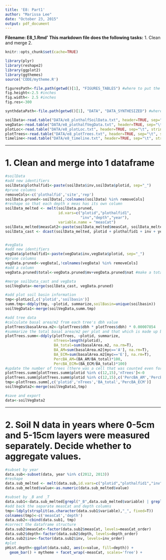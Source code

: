 ```yaml
---
title: 'E8: Part1'
author: "Marissa Lee"
date: "October 23, 2015"
output: pdf_document
---
```


**Filename: E8_1.Rmd'**
**This markdown file does the following tasks:**
1. Clean and merge
2.

```r
knitr::opts_chunk$set(cache=TRUE)

library(plyr)
library(reshape2)
library(ggplot2)
library(ggthemes)
source('CODE/mytheme.R')

figuresPath<-file.path(getwd()[1], "FIGURES_TABLES") #where to put the saved plots
fig.height<-2.5 #inches
fig.width<- 2.5 #inches
fig.res<-300

synthdataPath<-file.path(getwd()[1], "DATA", "DATA_SYNTHESIZED") #where to put the clean dataframes

soilData<-read.table("DATA/e8_plothalfSoilData.txt", header=TRUE, sep="\t", stringsAsFactors = FALSE)
vegData<-read.table("DATA/e8_plothalfVegData.txt", header=TRUE, sep="\t", stringsAsFactors = FALSE)
plotLoc<-read.table("DATA/e8_plotLoc.txt", header=TRUE, sep="\t", stringsAsFactors = FALSE)
plotTrees<-read.table("DATA/e8_plotTrees.txt", header=TRUE, sep="\t", stringsAsFactors = FALSE)
timeline<-read.table("DATA/e8_timeline.txt", header=TRUE, sep="\t", stringsAsFactors = FALSE)
```

_________________________________________________________________
# 1. Clean and merge into 1 dataframe
```r
#soilData
#add new identifiers
soilData$plothalfid1<-paste(soilData$inv,soilData$plotid, sep="_") 
#prune columns
removeCols<-c('plothalfid','site','rep') 
soilData.pruned<-soilData[,!colnames(soilData) %in% removeCols]
#reshape so that each depth x meas has its own column
soilData_melted <- melt(soilData.pruned,
                        id.vars=c("plotid","plothalfid1",
                                  "inv","depth","year"),
                        variable.name = "measCat")
soilData_melted$measCat2<-paste(soilData_melted$measCat, soilData_melted$depth, sep = '_')
soilData_cast <- dcast(soilData_melted, plotid + plothalfid1 + inv + year ~ measCat2, value.var="value")


#vegData
#add new identifiers
vegData$plothalfid1<-paste(vegData$inv,vegData$plotid, sep="_")
#prune columns
vegData.pruned<-vegData[,!colnames(vegData) %in% removeCols]
#add a column
vegData.pruned$total<-vegData.pruned$mv+vegData.pruned$nat #make a total understory biomass variable

#merge soilData_cast and vegData
soilVegData<-merge(soilData_cast, vegData.pruned)

#add plot soil basin information
tmp<-plotLoc[,c('plotid','soilbasin')]
summ.tmp<-ddply(tmp, ~plotid, summarize,soilBasin=unique(soilbasin))
soilVegData1<-merge(soilVegData,summ.tmp)

#add tree data
#calculate basal area/m2 from each tree's dbh value
plotTrees$basalArea.m2<-(plotTrees$dbh * plotTrees$dbh) * 0.00007854 
#summarize the total basal area/m2 per plot and that which is made up by either AM- or ECM-associated trees
plotTrees.summ<-ddply(plotTrees, ~plotid, summarize,
                      nTrees=length(plotid),
                      BA_total=sum(basalArea.m2, na.rm=T),
                      BA_AM=sum(basalArea.m2[myc=='A'], na.rm=T),
                      BA_ECM=sum(basalArea.m2[myc=='E'], na.rm=T),
                      PercBA_AM=(BA_AM/BA_total)*100,
                      PercBA_ECM=(BA_ECM/BA_total)*100)
#update the number of trees (there was a cell that was counted even for plots where there were no trees
plotTrees.summ[plotTrees.summ$plotid %in% c(12,15),'nTrees']<-0
plotTrees.summ[plotTrees.summ$plotid %in% c(12,15),c('PercBA_AM','PercBA_ECM')]<-NA
tmp<-plotTrees.summ[,c('plotid','nTrees','BA_total','PercBA_ECM')]
soilVegData2<-merge(soilVegData1,tmp)

#save and export
data<-soilVegData2
```

_________________________________________________________________
# 2. Soil N data in years where 0-5cm and 5-15cm layers were measured separately.  Decide whether to aggregate values.
```r
#subset by year
data.sub<-subset(data, year %in% c(2012, 2013))
#reshape
data.sub_melted <- melt(data.sub,id.vars=c("plotid","plothalfid1","inv","year"))
data.sub_melted$value<-as.numeric(data.sub_melted$value)

#subset by _B and _T
data.sub1<-data.sub_melted[grepl("_B",data.sub_melted$variable) | grepl("_T",data.sub_melted$variable),]
#add back the separate measCat and depth columns
tmp<-ldply(strsplit(as.character(data.sub1$variable),"_", fixed=T))
colnames(tmp)<-c('measCat','depth')
data.sub2<-cbind(data.sub1, tmp)
#correct the dataframe structure
data.sub2$measCat<-factor(data.sub2$measCat, levels=measCat_order)
data.sub2$depth<-factor(data.sub2$depth, levels=depth_order)
data.sub2$inv<-factor(data.sub2$inv, levels=inv_order)
#plot
pHist.depth<-ggplot(data.sub2, aes(x=value, fill=depth)) + 
  geom_bar() + mytheme + facet_wrap(~measCat, scales='free') +



```


